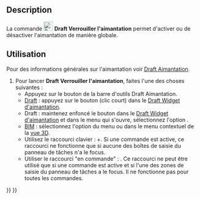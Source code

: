 <languages/>

{{Docnav/fr
|[[Draft_AutoGroup/fr|Grouper automatiquement]]
|[[Draft_Snap_Endpoint/fr|Aimantation Extrémité]]
|[[Draft_Workbench/fr|Atelier Draft]]
|IconL=
|IconR=Draft_Snap_Endpoint.svg
|IconC=Workbench_Draft.svg
}}

{{GuiCommand/fr
|Name=Draft Snap Lock
|Name/fr=Draft Verrouiller l'aimantation
|MenuLocation=Aimantation → Verrouiller l'aimantation
|Workbenches=[[Draft_Workbench/fr|Draft]], [[BIM_Workbench/fr|BIM]]
|Shortcut={{KEY|Shift}}+{{KEY|S}}
|SeeAlso=[[Draft_Snap/fr|Draft Aimantation]]
}}

==Description==

La commande [[Image:Draft_Snap_Lock.svg|24px]] '''Draft Verrouiller l'aimantation''' permet d'activer ou de désactiver l'aimantation de manière globale.

<span id="Usage"></span>
==Utilisation==

Pour des informations générales sur l'aimantation voir [[Draft_Snap/fr|Draft Aimantation]].

# Pour lancer '''Draft Verrouiller l'aimantation''', faites l'une des choses suivantes :
#* Appuyez sur le bouton {{Button|[[Image:Draft_Snap_Lock.svg|16px]] [[Draft_Snap_Lock/fr|Verrouiller l'aimantation]]}} de la barre d'outils Draft Aimantation.
#* [[Draft_Workbench/fr|Draft]] : appuyez sur le bouton {{Button|[[Image:Draft_Snap_Lock.svg|x16px]][[Image:Toolbar_flyout_arrow.svg|x16px]]}} (clic court) dans le [[Draft_snap_widget/fr|Draft Widget d'aimantation]]. {{Version/fr|0.21}}
#* Draft : maintenez enfoncé le bouton {{Button|[[Image:Draft_Snap_Lock.svg|x16px]][[Image:Toolbar_flyout_arrow.svg|x16px]]}} dans le [[Draft_snap_widget/fr|Draft Widget d'aimantation]] et dans le menu qui s'ouvre, sélectionnez l'option {{MenuCommand|[[Image:Draft_Snap_Lock.svg|16px]] Verrouiller l'aimantation}}.
#* [[BIM_Workbench/fr|BIM]] : sélectionnez l'option {{MenuCommand|Aimantation → [[Image:Draft_Snap_Lock.svg|16px]] Verrouiller l'aimantation}} du menu ou dans le menu contextuel de la [[3D_view/fr|vue 3D]].
#* Utilisez le raccourci clavier : {{KEY|Shift}}+{{KEY|S}}. Si une commande est active, ce raccourci ne fonctionne que si aucune des boîtes de saisie du panneau de tâches n'a le focus. {{Version/fr|0.21}}
#* Utiliser le raccourci "en commande" : {{KEY|S}}. Ce raccourci ne peut être utilisé que si une commande est active et si l'une des zones de saisie du panneau de tâches a le focus. Il ne fonctionne pas pour toutes les commandes.


{{Docnav/fr
|[[Draft_AutoGroup/fr|Grouper automatiquement]]
|[[Draft_Snap_Endpoint/fr|Aimantation Extrémité]]
|[[Draft_Workbench/fr|Atelier Draft]]
|IconL=
|IconR=Draft_Snap_Endpoint.svg
|IconC=Workbench_Draft.svg
}}

{{Draft Tools navi{{#translation:}}}}
{{Userdocnavi{{#translation:}}}}